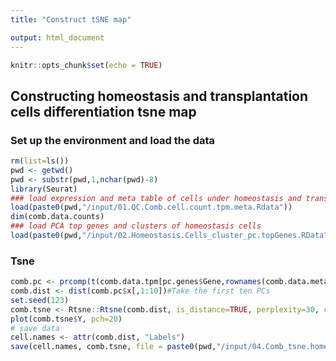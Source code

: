 ---
title: "Construct tSNE map"

output: html_document
---

```{r setup, include=FALSE}
knitr::opts_chunk$set(echo = TRUE)
```
## Constructing homeostasis and transplantation cells differentiation tsne map

###  Set up the environment and load the data
```{r}

rm(list=ls())
pwd <- getwd()
pwd <- substr(pwd,1,nchar(pwd)-8)
library(Seurat)
### load expression and meta table of cells under homeostasis and transplantation 
load(paste0(pwd,"/input/01.QC.Comb.cell.count.tpm.meta.Rdata"))
dim(comb.data.counts)
### load PCA top genes and clusters of homeostasis cells
load(paste0(pwd,"/input/02.Homeostasis.Cells_cluster_pc.topGenes.RData"))

```

### Tsne
```{r}

comb.pc <- prcomp(t(comb.data.tpm[pc.genes$Gene,rownames(comb.data.meta)]))#,rownames(comb.data.meta) is redundant
comb.dist <- dist(comb.pc$x[,1:10])#Take the first ten PCs
set.seed(123)
comb.tsne <- Rtsne::Rtsne(comb.dist, is_distance=TRUE, perplexity=30, check_duplicates=F,                            verbose = TRUE,max_iter=1500, theta=0)
plot(comb.tsne$Y, pch=20)
# save data
cell.names <- attr(comb.dist, "Labels")
save(cell.names, comb.tsne, file = paste0(pwd,"/input/04.Comb_tsne.homeostasis_transplantation.RData"))

```

